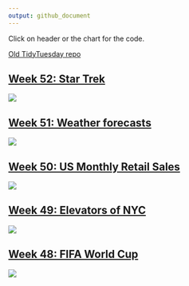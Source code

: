 ```yaml
---
output: github_document
---
```


Click on header or the chart for the code.

[Old TidyTuesday repo](https://github.com/doehm/tidyTuesday)

## [Week 52: Star Trek](https://github.com/doehm/tidytues/blob/main/scripts/2022/week%2052%20star%20trek/star%20trek.R)

<a href='https://github.com/doehm/tidytues/blob/main/scripts/2022/week%2052%20star%20trek/star%20trek.R'><img src='scripts/2022/week 52 star trek/star trek.png' /></a>

## [Week 51: Weather forecasts](https://github.com/doehm/tidytues/blob/main/scripts/2022/week%2051%20weather/weather.R)

<a href='https://github.com/doehm/tidytues/blob/main/scripts/2022/week%2051%20weather/weather.R'><img src='scripts/2022/week 51 weather/weather.png' /></a>

## [Week 50: US Monthly Retail Sales](https://github.com/doehm/tidytues/blob/main/scripts/2022/week%2050%20retail/retail.png)

<a href='https://github.com/doehm/tidytues/blob/main/scripts/2022/week%2050%20retail/retail.R'>
<img src='scripts/2022/week 50 retail/retail.png' />
</a>

## [Week 49: Elevators of NYC](https://github.com/doehm/tidytues/blob/main/scripts/2022/week%2049%20elevators/week%2049%20elevators.R)

<a href='https://github.com/doehm/tidytues/blob/main/scripts/2022/week%2049%20elevators/week%2049%20elevators.R'>
<img src='scripts/2022/week 49 elevators/elevators.png' />
</a>

## [Week 48: FIFA World Cup](https://github.com/doehm/tidytues/blob/main/scripts/2022/week%2048%20FIFA%20world%20cup/FIFA%20world%20cup.R)

<a href='https://github.com/doehm/tidytues/blob/main/scripts/2022/week%2048%20FIFA%20world%20cup/FIFA%20world%20cup.R'>
<img src='scripts/2022/week 48 FIFA world cup/FIFA world cup.png' />
</a>
